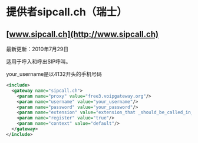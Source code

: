 # 提供者sipcall.ch（瑞士）

## [www.sipcall.ch](http://www.sipcall.ch)

最新更新：2010年7月29日

适用于呼入和呼出SIP呼叫。

your\_username是以4132开头的手机号码

```xml
<include>
  <gateway name="sipcall.ch">
    <param name="proxy" value="free3.voipgateway.org"/>
    <param name="username" value="your_username"/>
    <param name="password" value="your_password"/>
    <param name="extension" value="extension_that _should_be_called_in_your_dialplan"/>
    <param name="register" value="true"/>
    <param name="context" value="default"/>
  </gateway>
</include>
```
